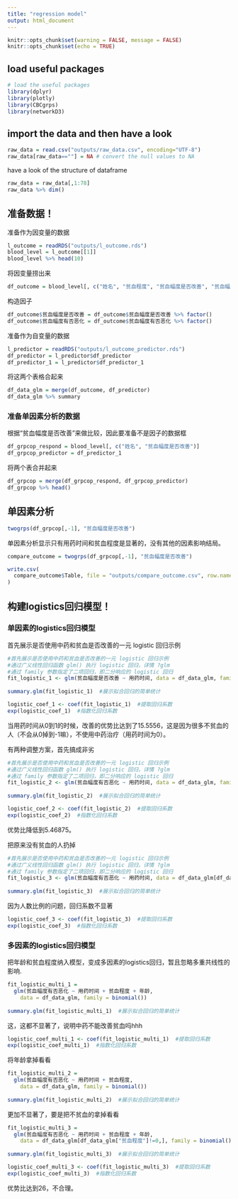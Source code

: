 ```yaml
---
title: "regression model"
output: html_document
---
```


```r
knitr::opts_chunk$set(warning = FALSE, message = FALSE) 
knitr::opts_chunk$set(echo = TRUE)
```

## load useful packages
```r
# load the useful packages
library(dplyr)
library(plotly)
library(CBCgrps)
library(networkD3)
```


## import the data and then have a look

```r
raw_data = read.csv("outputs/raw_data.csv", encoding="UTF-8")
raw_data[raw_data==""] = NA # convert the null values to NA
```

have a look of the structure of dataframe
```r
raw_data = raw_data[,1:78]
raw_data %>% dim()
```

## 准备数据！
准备作为因变量的数据
```r
l_outcome = readRDS("outputs/l_outcome.rds")
blood_level = l_outcome[[1]]
blood_level %>% head(10)
```

将因变量捞出来
```r
df_outcome = blood_level[, c("姓名", "贫血程度", "贫血幅度是否改善", "贫血幅度有否恶化")]
```

构造因子
```r
df_outcome$贫血幅度是否改善 = df_outcome$贫血幅度是否改善 %>% factor()
df_outcome$贫血幅度有否恶化 = df_outcome$贫血幅度有否恶化 %>% factor()
```

准备作为自变量的数据
```r
l_predictor = readRDS("outputs/l_outcome_predictor.rds")
df_predictor = l_predictor$df_predictor
df_predictor_1 = l_predictor$df_predictor_1
```

将这两个表格合起来
```r
df_data_glm = merge(df_outcome, df_predictor)
df_data_glm %>% summary
```

### 准备单因素分析的数据
根据“贫血幅度是否改善”来做比较，因此要准备不是因子的数据框
```r
df_grpcop_respond = blood_level[, c("姓名", "贫血幅度是否改善")]
df_grpcop_predictor = df_predictor_1
```

将两个表合并起来
```r
df_grpcop = merge(df_grpcop_respond, df_grpcop_predictor)
df_grpcop %>% head()
```


## 单因素分析
```r
twogrps(df_grpcop[,-1], "贫血幅度是否改善")

```

单因素分析显示只有用药时间和贫血程度是显著的，没有其他的因素影响结局。

```r
compare_outcome = twogrps(df_grpcop[,-1], "贫血幅度是否改善")

write.csv(
  compare_outcome$Table, file = "outputs/compare_outcome.csv", row.names = F
)
```


## 构建logistics回归模型！

### 单因素的logistics回归模型
首先展示是否使用中药和贫血是否改善的一元 logistic 回归示例
```r
#首先展示是否使用中药和贫血是否改善的一元 logistic 回归示例
#通过广义线性回归函数 glm() 执行 logistic 回归，详情 ?glm
#通过 family 参数指定了二项回归，即二分响应的 logistic 回归
fit_logistic_1 <- glm(贫血幅度是否改善 ~ 用药时间, data = df_data_glm, family = binomial())
 
summary.glm(fit_logistic_1)  #展示拟合回归的简单统计
```


```r
logistic_coef_1 <- coef(fit_logistic_1)  #提取回归系数
exp(logistic_coef_1)  #指数化回归系数
```

当用药时间从0到1的时候，改善的优势比达到了15.5556，这是因为很多不贫血的人（不会从0掉到-1嘛），不使用中药治疗（用药时间为0）。

有两种调整方案，首先搞成非劣
```r
#首先展示是否使用中药和贫血是否改善的一元 logistic 回归示例
#通过广义线性回归函数 glm() 执行 logistic 回归，详情 ?glm
#通过 family 参数指定了二项回归，即二分响应的 logistic 回归
fit_logistic_2 <- glm(贫血幅度有否恶化 ~ 用药时间, data = df_data_glm, family = binomial())
 
summary.glm(fit_logistic_2)  #展示拟合回归的简单统计
```


```r
logistic_coef_2 <- coef(fit_logistic_2)  #提取回归系数
exp(logistic_coef_2)  #指数化回归系数
```

优势比降低到5.46875。

把原来没有贫血的人扔掉
```r
#首先展示是否使用中药和贫血是否改善的一元 logistic 回归示例
#通过广义线性回归函数 glm() 执行 logistic 回归，详情 ?glm
#通过 family 参数指定了二项回归，即二分响应的 logistic 回归
fit_logistic_3 <- glm(贫血幅度有否恶化 ~ 用药时间, data = df_data_glm[df_data_glm["贫血程度"]!=0,], family = binomial())
 
summary.glm(fit_logistic_3)  #展示拟合回归的简单统计
```

因为人数比例的问题，回归系数不显著
```r
logistic_coef_3 <- coef(fit_logistic_3)  #提取回归系数
exp(logistic_coef_3)  #指数化回归系数
```


### 多因素的logistics回归模型
把年龄和贫血程度纳入模型，变成多因素的logistics回归，暂且忽略多重共线性的影响.
```r
fit_logistic_multi_1 = 
  glm(贫血幅度有否恶化 ~ 用药时间 + 贫血程度 + 年龄, 
    data = df_data_glm, family = binomial())
 
summary.glm(fit_logistic_multi_1)  #展示拟合回归的简单统计
```

这，这都不显著了，说明中药不能改善贫血吗hhh

```r
logistic_coef_multi_1 <- coef(fit_logistic_multi_1)  #提取回归系数
exp(logistic_coef_multi_1)  #指数化回归系数
```

将年龄拿掉看看
```r
fit_logistic_multi_2 = 
  glm(贫血幅度有否恶化 ~ 用药时间 + 贫血程度, 
    data = df_data_glm, family = binomial())
 
summary.glm(fit_logistic_multi_2)  #展示拟合回归的简单统计
```

更加不显著了，要是把不贫血的拿掉看看

```r
fit_logistic_multi_3 = 
  glm(贫血幅度有否恶化 ~ 用药时间 + 贫血程度 + 年龄, 
    data = df_data_glm[df_data_glm["贫血程度"]!=0,], family = binomial())
 
summary.glm(fit_logistic_multi_3)  #展示拟合回归的简单统计
```

```r
logistic_coef_multi_3 <- coef(fit_logistic_multi_3)  #提取回归系数
exp(logistic_coef_multi_3)  #指数化回归系数
```

优势比达到26，不合理。







